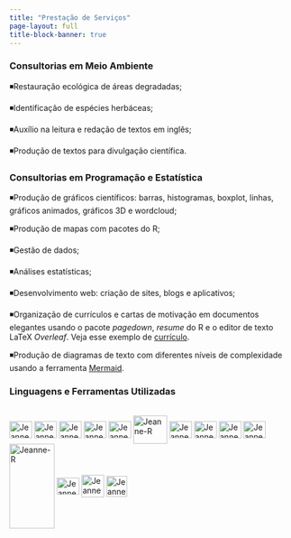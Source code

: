 ---
title: "Prestação de Serviços"
page-layout: full
title-block-banner: true
---

### Consultorias em Meio Ambiente

◾Restauração ecológica de áreas degradadas;

◾Identificação de espécies herbáceas;

◾Auxílio na leitura e redação de textos em inglês;

◾Produção de textos para divulgação científica.

### Consultorias em Programação e Estatística

◾Produção de gráficos científicos: barras, histogramas, boxplot, linhas, gráficos animados, gráficos 3D e wordcloud;

◾Produção de mapas com pacotes do R;

◾Gestão de dados;

◾Análises estatísticas;

◾Desenvolvimento web: criação de sites, blogs e aplicativos;

◾Organização de currículos e cartas de motivação em documentos elegantes usando o pacote *pagedown*, *resume* do R e o editor de texto LaTeX *Overleaf*. Veja esse exemplo de [currículo](https://pagedown.rbind.io/html-resume).

◾Produção de diagramas de texto com diferentes níveis de complexidade usando a ferramenta [Mermaid](https://mermaid.js.org/).

### Linguagens e Ferramentas Utilizadas

```{=html}
<div style="display: inline_block"; "text-align:left"><br>
  <img align="center" alt="Jeanne-HTML" height="30" width="40" src="https://raw.githubusercontent.com/devicons/devicon/master/icons/html5/html5-original.svg">
  <img align="center" alt="Jeanne-CSS" height="30" width="40" src="https://raw.githubusercontent.com/devicons/devicon/master/icons/css3/css3-original.svg">
  <img align="center" alt="Jeanne-Python" height="30" width="40" src="https://raw.githubusercontent.com/devicons/devicon/master/icons/python/python-original.svg">
  <img align="center" alt="Jeanne-R" height="30" width="40" src="https://cdn.jsdelivr.net/gh/devicons/devicon/icons/r/r-original.svg">
  <img align="center" alt="Jeanne-R" height="30" width="40" src="https://cdn.jsdelivr.net/gh/devicons/devicon/icons/javascript/javascript-original.svg">  
  <img align="center" alt="Jeanne-R" height="50" width="60" src="https://www.svgrepo.com/show/373827/markdown.svg"> 
    <img align="center" alt="Jeanne-R" height="30" width="40" src="https://cdn.jsdelivr.net/gh/devicons/devicon/icons/vscode/vscode-original.svg">
  <img align="center" alt="Jeanne-R" height="30" width="40" src="https://cdn.jsdelivr.net/gh/devicons/devicon/icons/rstudio/rstudio-original.svg">
  <img align="center" alt="Jeanne-R" height="30" width="40" src="https://cdn.jsdelivr.net/gh/devicons/devicon/icons/trello/trello-plain.svg">
  <img align="center" alt="Jeanne-R" height="30" width="40" src="https://cdn.jsdelivr.net/gh/devicons/devicon/icons/slack/slack-original.svg">
  <img align="center" alt="Jeanne-R" height="150" width="80" src="https://images.ctfassets.net/nrgyaltdicpt/6DEXmiP0xGqamuwaKc0woS/9c21c4f5312c6870292c471ad3ecaa5e/overleaf_wide_colour_light_bg.svg">
  <img align="center" alt="Jeanne-R" height="30" width="40" src="https://www.mermaidchart.com/img/icon-logo.svg">
  <img align="center" alt="Jeanne-R" height="40" width="40" src="https://img.icons8.com/nolan/512/notion.png">
  <img align="center" alt="Jeanne-R" height="37" width="37" src="https://www.instrutorgis.com.br/wp-content/uploads/2020/10/google_earth-engine.png">
  
</div>
```
